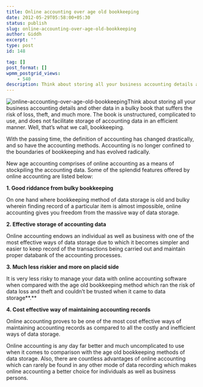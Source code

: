 ```yaml
---
title: Online accounting over age old bookkeeping
date: 2012-05-29T05:58:00+05:30
status: publish
slug: online-accounting-over-age-old-bookkeeping
author: Giddh
excerpt: ''
type: post
id: 148

tag: []
post_format: []
wpmm_postgrid_views:
    - 540
description: Think about storing all your business accounting details and other data in a bulky book that suffers the risk of loss, theft,
---
```

<img class="wp-block-image size-large" src = "https://miro.medium.com/max/517/0*a6GtmgZ3_lU5TqnE.jpg" alt="online-accounting-over-age-old-bookkeeping" />Think about storing all your business accounting details and other data in a bulky book that suffers the risk of loss, theft, and much more. The book is unstructured, complicated to use, and does not facilitate storage of accounting data in an efficient manner. Well, that’s what we call, bookkeeping.

With the passing time, the definition of accounting has changed drastically, and so have the accounting methods. Accounting is no longer confined to the boundaries of bookkeeping and has evolved radically.

New age accounting comprises of online accounting as a means of stockpiling the accounting data. Some of the splendid features offered by online accounting are listed below:

**1. Good riddance from bulky bookkeeping**

On one hand where bookkeeping method of data storage is old and bulky wherein finding record of a particular item is almost impossible, online accounting gives you freedom from the massive way of data storage.

**2. Effective storage of accounting data**

Online accounting endows an individual as well as business with one of the most effective ways of data storage due to which it becomes simpler and easier to keep record of the transactions being carried out and maintain proper databank of the accounting processes.

**3. Much less riskier and more on placid side**

It is very less risky to manage your data with online accounting software when compared with the age old bookkeeping method which ran the risk of data loss and theft and couldn’t be trusted when it came to data storage**.**

**4. Cost effective way of maintaining accounting records**

Online accounting proves to be one of the most cost effective ways of maintaining accounting records as compared to all the costly and inefficient ways of data storage.

Online accounting is any day far better and much uncomplicated to use when it comes to comparison with the age old bookkeeping methods of data storage. Also, there are countless advantages of online accounting which can rarely be found in any other mode of data recording which makes online accounting a better choice for individuals as well as business persons.